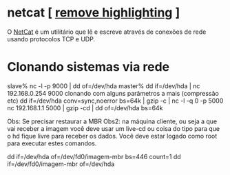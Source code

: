 =<span class="searchhilitepage">netcat</span> [ [[http://sergioaraujo.pbworks.com/netcat|remove highlighting]] ]= 
O <span class="searchhilitepage">[[http://sergioaraujo.pbworks.com/NetCat|NetCat]]</span> é um utilitário que lê e escreve através de conexões de rede usando protocolos TCP e UDP.


=Clonando sistemas via rede= 

slave% nc -l -p 9000 | dd of=/dev/hda
master% dd if=/dev/hda | nc 192.168.0.254 9000
clonando com alguns parâmetros a mais (compressão etc)
dd if=/dev/hda conv=sync,noerror bs=64k | gzip -c | nc -l -q 0 -p 5000
nc 192.168.1.1 5000 | gzip -cd | dd of=/dev/hda bs=64k




Obs: Se precisar restaurar a MBR
Obs2: na máquina cliente, ou seja a que vai receber a imagem você deve usar um live-cd ou coisa do tipo para que o hd fique livre para receber os dados. Você deve estar logado como root para executar estes comandos.

dd if=/dev/hda of=/dev/fd0/imagem-mbr bs=446 count=1
dd if=/dev/fd0/imagem-mbr of=/dev/hda 